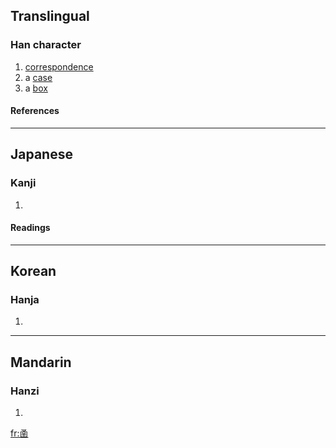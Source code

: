 ==Translingual==
===Han character===
{{Han char|rn=31|rad=囗|as=07|sn=10|four=|canj=弓戈田十 (NIWJ)}}
# [[correspondence]]
# a [[case]]
# a [[box]]
====References====
{{Han ref|kx=0219.020|dkj=04776|dj=0446.240|hdz=10720.050|uh=5705|ud=22277}}
----
==Japanese==
===Kanji===
{{ja-kanji|grade=|rs=囗07}}
# {{defn|Japanese}} 
====Readings====
{{ja-readings|on=[[かん]] (kan), [[ごん]] (gon)|kun=[[あご]] (ago), [[ふくむ]] (fukumu)}}
----
==Korean==
===Hanja===
{{ko-hanja|hangeul=함|rv=ham|mr=ham}}
# {{defn|Korean}}
----
==Mandarin==
===Hanzi===
{{cmn-hanzi|pin=[[hán]] ([[han2]])|wg=han<sup>2</sup>}}
# {{defn|Mandarin}}

[[fr:圅]]